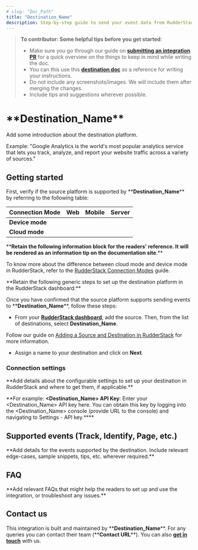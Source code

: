 ```yaml
---
# slug: "Doc_Path"
title: "Destination_Name"
description: Step-by-step guide to send your event data from RudderStack to **Destination_Name**.
---
```


> **To contributor: Some helpful tips before you get started**:
> - Make sure you go through our guide on [**submitting an integration PR**](https://rudderstack.com/docs/user-guides/how-to-guides/how-to-submit-an-integration-pull-request/) for a quick overview on the things to keep in mind while writing the doc.
> - You can this use this [**destination doc**](https://rudderstack.com/docs/destinations/marketing/klaviyo/) as a reference for writing your instructions.
> - Do not include any screenshots/images. We will include them after merging the changes.
> - Include tips and suggestions wherever possible.

# \*\*Destination_Name\*\*

Add some introduction about the destination platform.

Example: "Google Analytics is the world's most popular analytics service that lets you track, analyze, and report your website traffic across a variety of sources."

## Getting started

First, verify if the source platform is supported by \*\***Destination_Name**\*\* by referring to the following table:

| **Connection Mode** | **Web**       | **Mobile**    | **Server**    |
| :------------------ | :------------ | :------------ | :------------ |
| **Device mode**     |               |               |               |
| **Cloud mode**      |               |               |               |

\*\***Retain the following information block for the readers' reference. It will be rendered as an information tip on the documentation site**.\*\* 

<div class="infoBlock">

To know more about the difference between cloud mode and device mode in RudderStack, refer to the <a href="https://rudderstack.com/docs/connections/rudderstack-connection-modes/">RudderStack Connection Modes</a> guide.
</div>

\*\*Retain the following generic steps to set up the destination platform in the RudderStack dashboard:\*\*

Once you have confirmed that the source platform supports sending events to \*\***Destination_Name**\*\*, follow these steps:

- From your [**RudderStack dashboard**](https://app.rudderstack.com/), add the source. Then, from the list of destinations, select **Destination_Name**.

<div class="infoBlock">

Follow our guide on <a href="[https://rudderstack.com/docs/connections/adding-source-and-destination-rudderstack/](https://rudderstack.com/docs/connections/adding-source-and-destination-rudderstack/)">Adding a Source and Destination in RudderStack</a> for more information.
</div>

- Assign a name to your destination and click on **Next**.

### Connection settings 

\*\*Add details about the configurable settings to set up your destination in RudderStack and where to get them, if applicable.\*\*

\*\*For example:  **<Destination_Name> API Key**: Enter your <Destination_Name> API key here. You can obtain this key by logging into the <Destination_Name> console (provide URL to the console) and navigating to Settings - API key.**\*\*

## Supported events (Track, Identify, Page, etc.)

\*\*Add details for the events supported by the destination. Include relevant edge-cases, sample snippets, tips, etc. wherever required.\*\*

## FAQ

\*\*Add relevant FAQs that might help the readers to set up and use the integration, or troubleshoot any issues.\*\*

## Contact us

This integration is built and maintained by \*\***Destination_Name**\*\*. For any queries you can contact their team (\*\***Contact URL**\*\*). You can also [**get in touch**](mailto:%20docs@rudderstack.com) with us.
